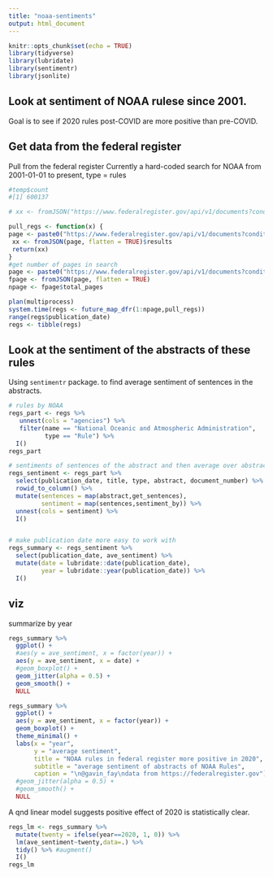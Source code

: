 ```yaml
---
title: "noaa-sentiments"
output: html_document
---
```


```r
knitr::opts_chunk$set(echo = TRUE)
library(tidyverse)
library(lubridate)
library(sentimentr)
library(jsonlite)
```
## Look at sentiment of NOAA rulese since 2001.
Goal is to see if 2020 rules post-COVID are more positive than pre-COVID.

## Get data from the federal register
Pull from the federal register
Currently a hard-coded search for NOAA from 2001-01-01 to present, type = rules

```r
#temp$count
#[1] 600137

# xx <- fromJSON("https://www.federalregister.gov/api/v1/documents?conditions%5Bagencies%5D%5B%3Dnational-oceanic-and-atmospheric-administration%5D=&conditions%5Bpublication_date%5D%5Bgte%5D%5B%3D2001-01-01%5D=&format=json&page=0",flatten = TRUE)

pull_regs <- function(x) {
page <- paste0("https://www.federalregister.gov/api/v1/documents?conditions%5Bagencies%5D%5B%5D=national-oceanic-and-atmospheric-administration&conditions%5Bpublication_date%5D%5Bgte%5D=01%2F01%2F2001&conditions%5Bpublication_date%5D%5Blte%5D=05%2F28%2F2020&conditions%5Btype%5D%5B%5D=RULE&format=json&page=",x,"&per_page=1000")
 xx <- fromJSON(page, flatten = TRUE)$results
 return(xx)
}
#get number of pages in search
page <- paste0("https://www.federalregister.gov/api/v1/documents?conditions%5Bagencies%5D%5B%5D=national-oceanic-and-atmospheric-administration&conditions%5Bpublication_date%5D%5Bgte%5D=01%2F01%2F2001&conditions%5Bpublication_date%5D%5Blte%5D=05%2F28%2F2020&conditions%5Btype%5D%5B%5D=RULE&format=json&page=0&per_page=1000")
fpage <- fromJSON(page, flatten = TRUE)
npage <- fpage$total_pages

plan(multiprocess)
system.time(regs <- future_map_dfr(1:npage,pull_regs))
range(regs$publication_date)
regs <- tibble(regs)
```

## Look at the sentiment of the abstracts of these rules

Using `sentimentr` package. to find average sentiment of sentences in the abstracts.    

```r
# rules by NOAA
regs_part <- regs %>%
   unnest(cols = "agencies") %>% 
   filter(name == "National Oceanic and Atmospheric Administration",
          type == "Rule") %>%
  I()
regs_part

# sentiments of sentences of the abstract and then average over abstracts
regs_sentiment <- regs_part %>% 
  select(publication_date, title, type, abstract, document_number) %>% 
  rowid_to_column() %>% 
  mutate(sentences = map(abstract,get_sentences),
         sentiment = map(sentences,sentiment_by)) %>% 
  unnest(cols = sentiment) %>% 
  I()


# make publication date more easy to work with
regs_summary <- regs_sentiment %>% 
  select(publication_date, ave_sentiment) %>% 
  mutate(date = lubridate::date(publication_date),
         year = lubridate::year(publication_date)) %>% 
  I()

```

## viz

summarize by year

```r


regs_summary %>%
  ggplot() +
  #aes(y = ave_sentiment, x = factor(year)) +
  aes(y = ave_sentiment, x = date) +
  #geom_boxplot() +
  geom_jitter(alpha = 0.5) +
  geom_smooth() +
  NULL

regs_summary %>%
  ggplot() +
  aes(y = ave_sentiment, x = factor(year)) +
  geom_boxplot() +
  theme_minimal() +
  labs(x = "year",
       y = "average sentiment",
       title = "NOAA rules in federal register more positive in 2020",
       subtitle = "average sentiment of abstracts of NOAA Rules",
       caption = "\n@gavin_fay\ndata from https://federalregister.gov") +
  #geom_jitter(alpha = 0.5) +
  #geom_smooth() +
  NULL
```

A qnd linear model suggests positive effect of 2020 is statistically clear.

```r
regs_lm <- regs_summary %>% 
  mutate(twenty = ifelse(year==2020, 1, 0)) %>% 
  lm(ave_sentiment~twenty,data=.) %>% 
  tidy() %>% #augment()
  I()
regs_lm
```

